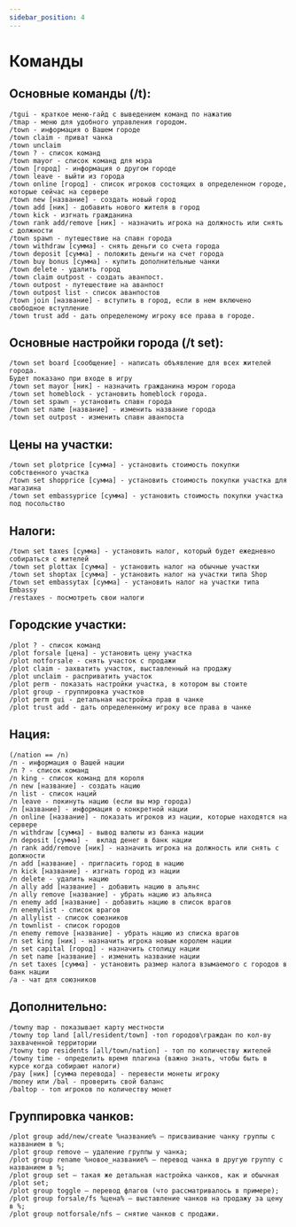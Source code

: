 ---
sidebar_position: 4
---

# Команды 

## Основные команды (/t):

    /tgui - краткое меню-гайд с выведением команд по нажатию
    /tmap - меню для удобного управления городом.
	/town - информация о Вашем городе
    /town claim - приват чанка
    /town unclaim
    /town ? - список команд
    /town mayor - список команд для мэра
    /town [город] - информация о другом городе
    /town leave - выйти из города
    /town online [город] - список игроков состоящих в определенном городе, которые сейчас на сервере
    /town new [название] - создать новый город
    /town add [ник] - добавить нового жителя в город
    /town kick - изгнать гражданина
    /town rank add/remove [ник] - назначить игрока на должность или снять с должности
	/town spawn - путешествие на спавн города
    /town withdraw [сумма] - снять деньги со счета города
    /town deposit [сумма] - положить деньги на счет города
    /town buy bonus [сумма] - купить дополнительные чанки
    /town delete - удалить город
    /town claim outpost - создать аванпост.
    /town outpost - путешествие на аванпост
    /town outpost list - список аванпостов
    /town join [название] - вступить в город, если в нем включено свободное вступление
	/town trust add - дать определеному игроку все права в городе.

## **Основные настройки города (/t set):**

    /town set board [сообщение] - написать объявление для всех жителей города. 
    Будет показано при входе в игру
    /town set mayor [ник] - назначить гражданина мэром города
    /town set homeblock - установить homeblock города. 
    /town set spawn - установить спавн города
    /town set name [название] - изменить название города
    /town set outpost - изменить спавн аванпоста

## **Цены на участки:**

    /town set plotprice [сумма] - установить стоимость покупки собственного участка
    /town set shopprice [сумма] - установить стоимость покупки участка для магазина
    /town set embassyprice [сумма] - установить стоимость покупки участка под посольство

## **Налоги:**

    /town set taxes [сумма] - установить налог, который будет ежедневно собираться с жителей
    /town set plottax [сумма] - установить налог на обычные участки 
    /town set shoptax [сумма] - установить налог на участки типа Shop
    /town set embassytax [сумма] - установить налог на участки типа Embassy
	/restaxes - посмотреть свои налоги

## **Городские участки:**

    /plot ? - список команд
    /plot forsale [цена] - установить цену участка
    /plot notforsale - снять участок с продажи
    /plot claim - захватить участок, выставленный на продажу
    /plot unclaim - расприватить участок
    /plot perm - показать настройки участка, в котором вы стоите
    /plot group - группировка участков
	/plot perm gui - детальная настройка прав в чанке
	/plot trust add - дать определенному игроку все права в чанке

## **Нация:**

    (/nation == /n)
    /n - информация о Вашей нации
    /n ? - список команд
    /n king - список команд для короля
    /n new [название] - создать нацию
    /n list - список наций
    /n leave - покинуть нацию (если вы мэр города)
    /n [название] - информация о конкретной нации
    /n online [название] - показать игроков из нации, которые находятся на сервере
    /n withdraw [сумма] - вывод валюты из банка нации
    /n deposit [сумма] -  вклад денег в банк нации
    /n rank add/remove [ник] - назначить игрока на должность или снять с должности
    /n add [название] - пригласить город в нацию
    /n kick [название] - изгнать город из нации
    /n delete - удалить нацию
    /n ally add [название] - добавить нацию в альянс
    /n ally remove [название] - убрать нацию из альянса
    /n enemy add [название] - добавить нацию в список врагов
    /n enemylist - список врагов
    /n allylist - список союзников
    /n townlist - список городов
    /n enemy remove [название] - убрать нацию из списка врагов
    /n set king [ник] - назначить игрока новым королем нации
    /n set capital [город] - назначить столицу нации
    /n set name [название] - изменить название нации
    /n set taxes [сумма] - установить размер налога взымаемого с городов в банк нации
    /a - чат для союзников

## **Дополнительно:**

    /towny map - показывает карту местности
    /towny top land [all/resident/town] -топ городов\граждан по кол-ву захваченной территории
    /towny top residents [all/town/nation] - топ по количеству жителей
    /towny time - определить время плагина (важно знать, чтобы быть в курсе когда собирают налоги) 
    /pay [ник] [сумма перевода] - перевести монеты игроку
    /money или /bal - проверить свой баланс
    /baltop - топ игроков по количеству монет

## **Группировка чанков:**

    /plot group add/new/create %название% — присваивание чанку группы с названием в %;
    /plot group remove — удаление группы у чанка;
    /plot group rename %новое_название% — перевод чанка в другую группу с названием в %;
    /plot group set — такая же детальная настройка чанков, как и обычная /plot set;
    /plot group toggle — перевод флагов (что рассматривалось в примере);
    /plot group forsale/fs %цена% — выставление чанков на продажу за цену в %;
    /plot group notforsale/nfs — снятие чанков с продажи.
	
